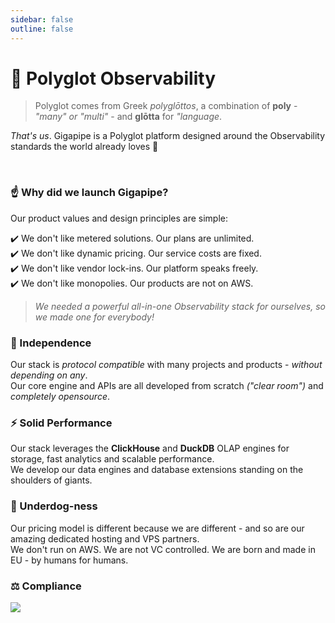 ```yaml
---
sidebar: false
outline: false
---
```


# 💜 Polyglot Observability

> Polyglot comes from Greek _polyglōttos_, a combination of **poly** - _"many" or "multi"_ - and **glōtta** for _"language_.

_That's us_. Gigapipe is a Polyglot platform designed around the Observability standards the world already loves 💜

<br/>

### ☝️ Why did we launch Gigapipe? 

Our product values and design principles are simple:

✔️ We don't like metered solutions. Our plans are unlimited.<br/>
✔️ We don't like dynamic pricing. Our service costs are fixed.<br/>
✔️ We don't like vendor lock-ins. Our platform speaks freely.<br/>
✔️ We don't like monopolies. Our products are not on AWS.

> _We needed a powerful all-in-one Observability stack for ourselves, so we made one for everybody!_

### 💎 Independence

Our stack is _protocol compatible_ with many projects and products - _without depending on any_. <br/>
Our core engine and APIs are all developed from scratch _("clear room")_ and _completely opensource_.

### ⚡ Solid Performance

Our stack leverages the **ClickHouse** and **DuckDB** OLAP engines for storage, fast analytics and scalable performance. <br/>
We develop our data engines and database extensions standing on the shoulders of giants.

### 🍖 Underdog-ness

Our pricing model is different because we are different - and so are our amazing dedicated hosting and VPS partners. <br/>
We don't run on AWS. We are not VC controlled. We are born and made in EU - by humans for humans.

### ⚖️ Compliance 

![](./public/compliance.png)
